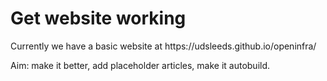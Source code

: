 

# Get website working

Currently we have a basic website at https://udsleeds.github.io/openinfra/

Aim: make it better, add placeholder articles, make it autobuild.

